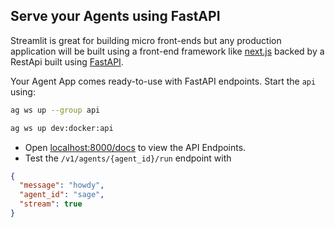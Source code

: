 ## Serve your Agents using FastAPI

Streamlit is great for building micro front-ends but any production application will be built using a front-end framework like [next.js](https://nextjs.org) backed by a RestApi built using [FastAPI](https://fastapi.tiangolo.com/).

Your Agent App comes ready-to-use with FastAPI endpoints. Start the `api` using:

<CodeGroup>

```bash terminal
ag ws up --group api
```

```bash shorthand
ag ws up dev:docker:api
```

</CodeGroup>

- Open [localhost:8000/docs](http://localhost:8000/docs) to view the API Endpoints.
- Test the `/v1/agents/{agent_id}/run` endpoint with

```json
{
  "message": "howdy",
  "agent_id": "sage",
  "stream": true
}
```
